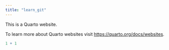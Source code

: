 ```yaml
---
title: "learn_git"
---
```


This is a Quarto website.

To learn more about Quarto websites visit <https://quarto.org/docs/websites>.

```r
1 + 1
```
